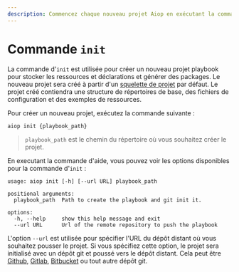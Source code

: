 ```yaml
---
description: Commencez chaque nouveau projet Aiop en exécutant la commande "init" pour créer une structure de projet de base qui fonctionne dès le départ.
---
```


# Commande `init`

La commande d'`init` est utilisée pour créer un nouveau projet playbook pour stocker les ressources et déclarations et générer des packages. Le nouveau projet sera créé à partir d'un [squelette de projet](https://gitlab.com/leap_tech/playbooks/skeleton) par défaut. Le projet créé contiendra une structure de répertoires de base, des fichiers de configuration et des exemples de ressources.

Pour créer un nouveau projet, exécutez la commande suivante :

```bash
aiop init {playbook_path}
```

> `playbook_path` est le chemin du répertoire où vous souhaitez créer le projet.

En executant la commande d'aide, vous pouvez voir les options disponibles pour la commande d'`init` :

```ansi
usage: aiop init [-h] [--url URL] playbook_path

positional arguments:
  playbook_path  Path to create the playbook and git init it.

options:
  -h, --help     show this help message and exit
  --url URL      Url of the remote repository to push the playbook
```

L'option `--url` est utilisée pour spécifier l'URL du dépôt distant où vous souhaitez pousser le projet. Si vous spécifiez cette option, le projet sera initialisé avec un dépôt git et poussé vers le dépôt distant. Cela peut être [Github](https://github.com), [Gitlab](https://gitlab.com), [Bitbucket](https://bitbucket.org/) ou tout autre dépôt git.
